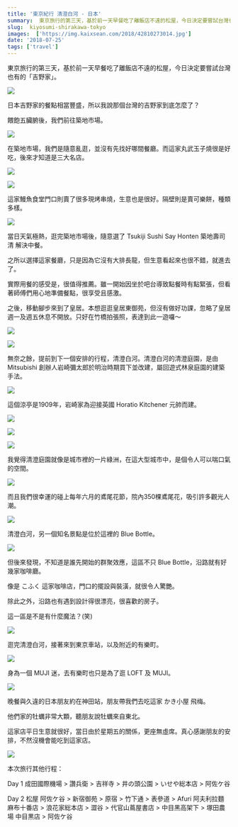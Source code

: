 ```yaml
---
title: '東京紀行 清澄白河 - 日本'
summary:  東京旅行的第三天，基於前一天早餐吃了離飯店不遠的松屋，今日決定要嘗試台灣也有的「吉野家」。
slug:  kiyosumi-shirakawa-tokyo
images:  ['https://img.kaixsean.com/2018/42810273014.jpg']
date: '2018-07-25'
tags: ['travel']
---
```


東京旅行的第三天，基於前一天早餐吃了離飯店不遠的松屋，今日決定要嘗試台灣也有的「吉野家」。

![](https://img.kaixsean.com/2018/42810273014.jpg)

日本吉野家的餐點相當豐盛，所以我說那個台灣的吉野家到底怎麼了？

餵飽五臟腑後，我們前往築地市場。

![](https://img.kaixsean.com/2018/42622372315.jpg)

在築地市場，我們是隨意亂逛，並沒有先找好哪間餐廳。而這家丸武玉子燒很是好吃，後來才知道是三大名店。

![](https://img.kaixsean.com/2018/43479856312.jpg)

![](https://img.kaixsean.com/2018/42622373555.jpg)

這家鰻魚食堂門口則賣了很多現烤串燒，生意也是很好。隔壁則是賣可樂餅，種類多樣。

![](https://img.kaixsean.com/2018/42622376865.jpg)

當日天氣極熱，逛完築地市場後，隨意選了 Tsukiji Sushi Say Honten 築地壽司清 解決中餐。

之所以選擇這家餐廳，只是因為它沒有大排長龍，但生意看起來也很不錯，就進去了。

實際用餐的感受是，很值得推薦。雖一開始因坐於吧台導致點餐時有點緊張，但看著師傅們用心地準備餐點，很享受且感激。

之後，移動腳步來到了皇居。本想逛逛皇居東御苑，但沒有做好功課，忽略了皇居週一及週五休息不開放。只好在竹橋拍張照，表達到此一遊囉～

![](https://img.kaixsean.com/2018/43479850542.jpg)

![](https://img.kaixsean.com/2018/43479852982.jpg)

無奈之餘，提前到下一個安排的行程，清澄白河。清澄白河的清澄庭園，是由 Mitsubishi 創辦人岩崎彌太郎於明治時期買下並改建，屬回遊式林泉庭園的建築手法。

![](https://img.kaixsean.com/2018/43479852022.jpg)

這個涼亭是1909年，岩崎家為迎接英國 Horatio Kitchener 元帥而建。

![](https://img.kaixsean.com/2018/42622376355.jpg)

![](https://img.kaixsean.com/2018/41718792400.jpg)

![](https://img.kaixsean.com/2018/43479853622.jpg)

我覺得清澄庭園就像是城市裡的一片綠洲，在這大型城市中，是個令人可以喘口氣的空間。

![](https://img.kaixsean.com/2018/42622373045.jpg)

而且我們很幸運的碰上每年六月的鳶尾花節，院內350棵鳶尾花，吸引許多觀光人潮。

![](https://img.kaixsean.com/2018/28681874477.jpg)

清澄白河，另一個知名景點是位於這裡的 Blue Bottle。

![](https://img.kaixsean.com/2018/43479854002.jpg)

但後來發現，不知道是誰先開始的群聚效應，這區不只 Blue Bottle，沿路就有好幾家咖啡廳。

像是 こふく 這家咖啡店，門口的擺設與裝潢，就很令人驚艷。

除此之外，沿路也有遇到設計得很漂亮，很喜歡的房子。

這一區是不是有什麼魔法？(笑)

![](https://img.kaixsean.com/2018/29760878688.jpg)

逛完清澄白河，接著來到東京車站，以及附近的有樂町。

![](https://img.kaixsean.com/2018/41823172580.jpg)

身為一個 MUJI 迷，去有樂町也只是為了逛 LOFT 及 MUJI。

![](https://img.kaixsean.com/2018/43583646282.jpg)

晚餐與久違的日本朋友約在神田站，朋友帶我們去吃這家 かき小屋 飛梅。

他們家的牡蠣非常大顆，聽朋友說牡蠣來自東北。

這家店平日生意就很好，當日由於星期五的關係，更座無虛席。真心感謝朋友的安排，不然沒機會能吃到這家店。

![](https://img.kaixsean.com/2018/43583657862.jpg)

本次旅行其他行程：

Day 1 成田國際機場 > 讚兵衛 > 吉祥寺 > 井の頭公園 > いせや総本店 > 阿佐ケ谷

Day 2 松屋 阿佐ケ谷 > 新宿御苑 > 原宿 > 竹下通 > 表參道 > Afuri 阿夫利拉麵 麻布十番店 > 浪花家総本店 > 澀谷 > 代官山蔦屋書店 > 中目黑高架下 > 塚田農場 中目黒店 > 阿佐ケ谷